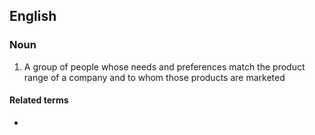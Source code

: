 ==English==

===Noun===
{{wikipedia}}
{{en-noun}}

# A group of people whose needs and preferences match the product range of a company and to whom those products are marketed

====Related terms====
* {{l|en|target marketing}}